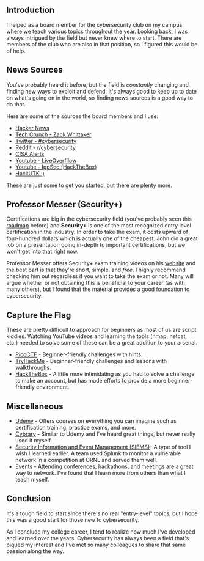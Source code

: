 
<div>

## Introduction

I helped as a board member for the cybersecurity club on my campus where we
teach various topics throughout the year. Looking back, I was always intrigued by the field but
never knew where to start. There are members of the club who are also in that position, so I
figured this would be of help.

## News Sources

You've probably heard it before, but the field is *constantly* changing and finding new ways to exploit
and defend. It's always good to keep up to date on what's going on in the world, so finding news sources
is a good way to do that.

Here are some of the sources the board members and I use:
* <a href="https://news.ycombinator.com/"> Hacker News</a>
* <a href="https://techcrunch.com/author/zack-whittaker/"> Tech Crunch - Zack Whittaker</a>
* <a href="https://mobile.twitter.com/search?q=%23cyebrsecurity"> Twitter - #cybersecurity</a>
* <a href="https://www.reddit.com/r/cybersecurity/"> Reddit - r/cybersecurity</a>
* <a href="https://www.cisa.gov/uscert/ncas/alerts">CISA Alerts</a>
* <a href="https://www.youtube.com/c/LiveOverflow">Youtube - LiveOverfllow</a>
* <a href="https://www.youtube.com/c/ippsec">Youtube - IppSec (HackTheBox)</a>
* <a href="https://hackutk.org">HackUTK :)</a>

These are just some to get you started, but there are plenty more.

## Professor Messer (Security+)

Certifications are big in the cybersecurity field (you've probably seen this <a href="https://pauljerimy.com/security-certification-roadmap/">roadmap</a> before)
and **Security+** is one of the most recognized entry level certification in the industry. In order to
take the exam, it costs upward of four-hundred dollars which is actually one of the cheapest. John did
a great job on a presentation going in-depth to important certifications, but we won't get into that right now.

Professor Messer offers Security+ exam training videos on his <a href="https://www.professormesser.com/security-plus/sy0-601/sy0-601-video/sy0-601-comptia-security-plus-course/">website</a>
and the best part is that they're short, simple, and *free*. I highly recommend checking him out regardless
if you want to take the exam or not. Many will argue whether or not obtaining this is beneficial
to your career (as with many others), but I found that the material provides a good foundation to cybersecurity.

## Capture the Flag

These are pretty difficult to approach for beginners as most of us are script kiddies.
Watching YouTube videos and learning the tools (nmap, netcat, etc.) needed to solve some of these can be a great
addition to your arsenal.

* <a href="https://picoctf.org/">PicoCTF</a> - Beginner-friendly challenges with hints.
* <a href="https://tryhackme.com/">TryHackMe</a> - Beginner-friendly challenges and lessons with walkthroughs.
* <a href="https://hackthebox.com">HackTheBox</a> - A little more intimidating as you had to solve a challenge
to make an account, but has made efforts to provide a more beginner-friendly environment.

## Miscellaneous

* <a href="https://www.udemy.com">Udemy</a> - Offers courses on everything you can imagine such as certification training, practice exams, and more.
* <a href="https://www.cybrary.it">Cybrary</a> - Similar to Udemy and I've heard great things, but never really used it myself.
* <ins>Security Information and Event Management (SIEMS)</ins>- A type of tool I wish I learned earlier. A team used Splunk to monitor
a vulnerable network in a competition at ORNL and served them well.
* <ins>Events</ins> - Attending conferences, hackathons, and meetings are a great way to network. I've found
that I learn more from others than what I teach myself.


## Conclusion

It's a tough field to start since there's no real "entry-level" topics, but I hope this was a good start for those
new to cybersecurity.

As I conclude my college career, I tend to realize how much I've developed and
learned over the years. Cybersecurity has always been a field that's piqued my interest
and I've met so many colleagues to share that same passion along the way.

</div>